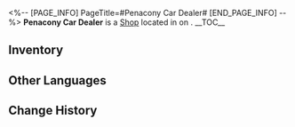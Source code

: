 <%-- [PAGE_INFO]
PageTitle=#Penacony Car Dealer#
[END_PAGE_INFO] --%>
{{Stub}}
{{Location Infobox
|title    = {{Icon/White|Icon Shop Materials.png}} Penacony Car Dealer
|image    = Shop Penacony Car Dealer.png
|type     = Shop
|world    = <!--to be added-->
|region   = 
|area     = <!--to be added-->
|subarea  = 
}}
{{Description|Ultimate speed, flawless protection.
Dreamscape pleasure, top-class service.
 &mdash; Penacony Car Dealer, always your best choice.}}
'''Penacony Car Dealer''' is a [[Shop]] located in <!--area--> on <!--world-->.
<!--
It is operated by [[<shopkeeper>]].
-->
__TOC__

==Inventory==
{{Shop|shop=Penacony Car Dealer|currency=Credit|total=1
|Utopon Unicycler ;; 50000 ;; 1
|Steinway Falcon Luxury Speedster (Black) ;; 40000 ;; 1
|Steinway Falcon Luxury Speedster (Gold) ;; 40000 ;; 1
|Steinway Falcon Luxury Speedster (Blue) ;; 40000 ;; 1
|Steinway Falcon Luxury Speedster (Rental) ;; 30000 ;; 1
}}
<!--
==Location==
{{Map Embed|<map name>|<marker id>}}
--><!--
==Achievements==
{{Achievements by Category Table|topic=Penacony Car Dealer}}
-->
==Other Languages==
{{Other Languages
|en   = Penacony Car Dealer
|zhs  = 匹诺康尼车行
|zht  = 匹諾康尼車行
|ja   = ピノコニーカーディーラー
|ko   = 페나코니 자동차 판매점
|es   = Concesionario de Colonipenal
|fr   = Garage de Penacony
|ru   = Автосалон Пенаконии
|th   = ตัวแทนจำหน่ายรถยนต์ Penacony
|vi   = Đại Lý Xe Penacony
|de   = Penacony Fahrzeughändler
|id   = Penacony Car Dealer
|pt   = Comerciante de Carros de Penacony
}}

==Change History==
{{Change History|2.0}}